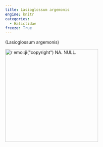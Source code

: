 ```yaml
---
title: Lasioglossum argemonis
engine: knitr
categories:
  - Halictidae
freeze: True
---
```

(Lasioglossum argemonis)

[![`r emo::ji("copyright")` NA. NULL.](/files/no_bee.png){height=300}](NA)
